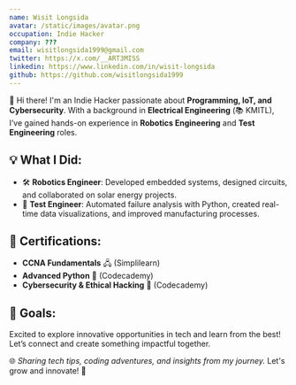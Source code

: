 ```yaml
---
name: Wisit Longsida
avatar: /static/images/avatar.png
occupation: Indie Hacker
company: ???
email: wisitlongsida1999@gmail.com
twitter: https://x.com/__ART3MISS
linkedin: https://www.linkedin.com/in/wisit-longsida
github: https://github.com/wisitlongsida1999
---
```


👋 Hi there! I'm an Indie Hacker passionate about **Programming, IoT, and Cybersecurity**. With a background in **Electrical Engineering** (📚 KMITL), I’ve gained hands-on experience in **Robotics Engineering** and **Test Engineering** roles.  

## 💡 What I Did:
- 🛠️ **Robotics Engineer**: Developed embedded systems, designed circuits, and collaborated on solar energy projects.  
- 🔬 **Test Engineer**: Automated failure analysis with Python, created real-time data visualizations, and improved manufacturing processes.  

## 📜 Certifications:
- **CCNA Fundamentals** 🖧 (Simplilearn)  
- **Advanced Python** 🐍 (Codecademy)  
- **Cybersecurity & Ethical Hacking** 🔐 (Codecademy)  

## 🚀 Goals:
Excited to explore innovative opportunities in tech and learn from the best! Let’s connect and create something impactful together.  

🌐 *Sharing tech tips, coding adventures, and insights from my journey.* Let's grow and innovate! 🌟





